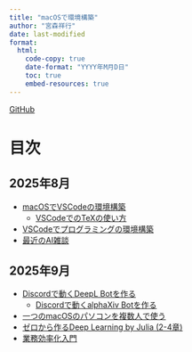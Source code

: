 ```yaml
---
title: "macOSで環境構築"
author: "宮森祥行"
date: last-modified
format:
  html:
    code-copy: true
    date-format: "YYYY年M月D日"
    toc: true
    embed-resources: true
---
```


[GitHub](https://github.com/yoshiyuki-miyamori/MacBookEnv)

# 目次

## 2025年8月

- [macOSでVSCodeの環境構築](1_vscode.html)
  * [VSCodeでのTeXの使い方](2_usage.html)
- [VSCodeでプログラミングの環境構築](3_programming.html)
- [最近のAI雑談](4_generative_ai.html)


## 2025年9月

- [Discordで動くDeepL Botを作る](5_discord.html)
  * [Discordで動くalphaXiv Botを作る](6_discord_alphaxiv.html)
- [一つのmacOSのパソコンを複数人で使う](7_room261_imac.html)
- [ゼロから作るDeep Learning by Julia (2-4章)](8_deep_learning_julia.html)
- [業務効率化入門](9_shortcut.html)